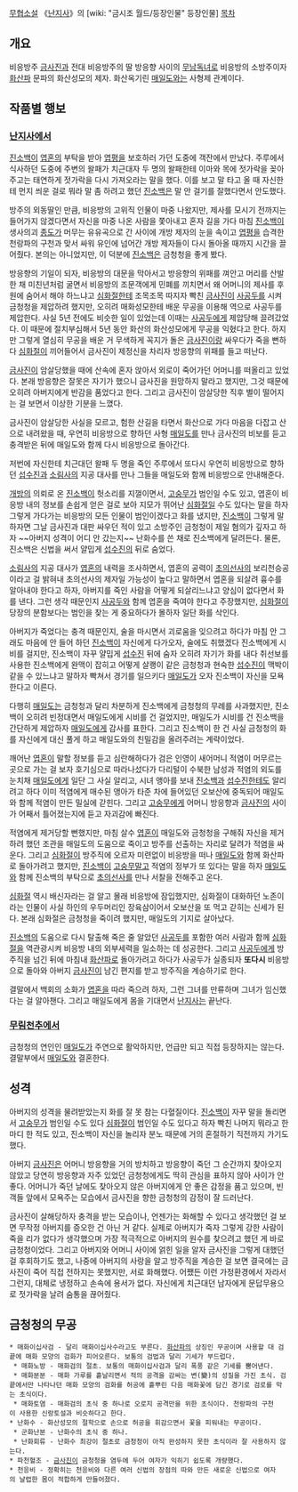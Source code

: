 [[무협소설]] 《[[난지사]]》의 [wiki: "금시조 월드/등장인물" 등장인물]
[[목차]]
== 개요 ==
비응방주 [[금사진]]과 전대 비응방주의 딸 방응향 사이의 [[무남독녀]]로 비응방의 소방주이자 [[화산파]] 문파의 화산성모의 제자. 화산옥기린 [[매일도]]와는 사형제 관계이다.

== 작품별 행보 ==
=== [[난지사]]에서 ===
[[진소백]]이 [[엽혼]]의 부탁을 받아 [[엽평]]을 보호하러 가던 도중에 객잔에서 만났다. 주루에서 식사하던 도중에 주변의 왈패가 치근대자 두 명의 왈패한테 이마와 목에 젓가락을 꽂아주고는 태연하게 젓가락을 다시 가져오라는 말을 했다. 이를 보고 말 타고 올 때 자신한테 먼지 씌운 걸로 뭐라 말 좀 하려고 했던 [[진소백]]은 말 안 걸기를 잘했다면서 안도했다.

방주의 외동딸인 만큼, 비응방의 고위직 인물이 마중 나왔지만, 제사를 모시기 전까지는 들어가지 않겠다면서 자신을 마중 나온 사람을 쫓아내고 혼자 길을 가다 마침 [[진소백]]이 생사의괴 [[종도]]가 머무는 유유곡으로 간 사이에 개방 제자의 눈을 속이고 [[엽평]]을 습격한 천랑파의 구천과 맞서 싸워 유인에 넘어간 개방 제자들이 다시 돌아올 때까지 시간을 끌어줬다. 본의는 아니었지만, 이 덕분에 [[진소백]]은 금청청을 좋게 봤다.

방응향의 기일이 되자, 비응방의 대문을 막아서고 방응향의 위패를 껴안고 머리를 산발한 채 미친년처럼 굴면서 비응방의 조문객에게 민폐를 끼치면서 왜 어머니의 제사를 후원에 숨어서 해야 하느냐고 [[심화절]]한테 조목조목 따지자 빡친 [[금사진]]이 [[사공두]]를 시켜 금청청을 제압하려 했지만, 오히려 매화성모한테 배운 무공을 이용해 역으로 사공두를 제압한다. 사실 5년 전에도 비슷한 일이 있었는데 이때는 [[사공두]]에게 제압당해 끌려갔었다. 이 때문에 절치부심해서 5년 동안 화산의 화산성모에게 무공을 익혔다고 한다. 하지만 그렇게 열심히 무공을 배운 거 무색하게 꼭지가 돌은 [[금사진]]이랑 싸우다가 죽을 뻔하다 [[심화절]]이 끼어들어서 금사진이 제정신을 차리자 방응향의 위패를 들고 떠난다.

[[금사진]]이 암살당했을 때에 산속에 혼자 앉아서 외로이 죽어가던 어머니를 떠올리고 있었다. 본래 방응향은 잘못은 자기가 했으니 금사진을 원망하지 말라고 했지만, 그것 때문에 오히려 아버지에게 반감을 품었다고 한다. 그리고 금사진이 암살당한 직후 별이 떨어지는 걸 보면서 이상한 기분을 느꼈다.

금사진이 암살당한 사실을 모르고, 험한 산길을 타면서 화산으로 가다 마음을 다잡고 산으로 내려왔을 때, 우연히 비응방으로 향하던 사형 [[매일도]]를 만나 금사진의 비보를 듣고 충격받은 뒤에 매일도와 함께 다시 비응방으로 돌아간다.

저번에 자신한테 치근대던 왈패 두 명을 죽인 주루에서 또다시 우연히 비응방으로 향하던 [[섭수진]]과 [[소림사]]의 지공 대사를 만나 그들을 매일도와 함께 비응방으로 안내해준다.

[[개방]]의 의뢰로 온 [[진소백]]이 헛소리를 지껄이면서, [[고숭무]]가 범인일 수도 있고, 엽혼이 비응방 내의 정보를 손쉽게 얻은 걸로 보아 지모가 뛰어난 [[심화절]]일 수도 있다는 말을 하자 그렇게 가다가는 비응방의 모든 인물이 범인이겠다고 화를 냈지만, [[진소백]]이 그렇게 말하자면 그날 금사진과 대판 싸우던 적이 있고 소방주인 금청청이 제일 혐의가 깊자고 하자 ~~아버지 성격이 어디 안 갔는지~~ 난화수를 쓴 채로 진소백에게 달려든다. 물론, 진소백은 신법을 써서 얄밉게 [[섭수진]]의 뒤로 숨었다.

[[소림사]]의 지공 대사가 [[엽혼]]의 내력을 조사하면서, 엽혼의 공력이 [[초의선사]]의 보리천승공이라고 걸 밝혀내 초의선사의 제자일 가능성이 높다고 말하면서 엽혼을 되살려 흉수를 알아내야 한다고 하자, 아버지를 죽인 사람을 어떻게 되살리느냐고 양심이 없다면서 화를 낸다. 그런 생각 때문인지 [[사공두]]와 함께 엽혼을 죽여야 한다고 주장했지만, [[심화절]]이 당장의 분함보다는 범인을 찾는 게 중요하다가 몰하자 일단 화를 삭인다.

아버지가 죽었다는 충격 때문인지, 술을 마시면서 괴로움을 잊으려고 하다가 마침 안 그래도 마음에 안 들어 하던 [[진소백]]이 자신에게 다가오자, 술에도 취했겠다 진소백에게 시비를 걸지만, 진소백이 자꾸 얄밉게 [[섭수진]] 뒤에 숨자 오히려 자기가 화를 내다 취선보를 사용한 진소백에게 완맥이 잡히고 어떻게 살쾡이 같은 금청청과 현숙한 [[섭수진]]이 맥박이 같을 수 있느냐고 말하자 빡쳐서 경기를 일으키다 [[매일도]]가 오자 진소백이 자신을 모욕한다고 이른다.

다행히 [[매일도]]는 금청청과 달리 차분하게 진소백에게 금청청의 무례를 사과했지만, 진소백이 오히려 빈정대면서 매일도에게 시비를 건 걸었지만, 매일도가 시비를 건 진소백을 간단하게 제압하자 [[매일도]]에게 감사를 표한다. 그리고 진소백이 한 건 사실 금청청의 화를 자신에게 대신 풀게 하고 매일도와의 친밀감을 올려주려는 계략이었다. 

깨어난 [[엽혼]]이 말할 정보를 듣고 심란해하다가 검은 인영이 새어머니 적염이 머무르는 곳으로 가는 걸 보자 호기심으로 따라나섰다가 다리털이 수북한 남성과 적염의 외도를 눈치채 [[매일도]]에게 일단 그 사실 알리고, 시녀 앵아를 보내 [[진소백]]과 [[섭수진]]한테도 알리려고 하다 이미 적염에게 매수된 앵아가 타준 차에 들어있던 오보산에 중독되어 매일도와 함께 적염이 만든 밀실에 갇힌다. 그리고 [[고숭무]]에게 어머니 방응향과 [[금사진]]의 사이가 어째서 틀어졌는지에 듣고 자괴감에 빠진다.

적염에게 제거당할 뻔했지만, 마침 살수 [[엽혼]]이 매일도와 금청청을 구해줘 자신을 제거하려 했던 조관을 매일도의 도움으로 죽이고 방주를 선출하는 자리로 달려가 적염을 싸운다. 그리고 [[심화절]]이 방주직에 오르자 미련없이 비응방을 떠나 [[매일도]]와 함께 화산파로 돌아가려고 했지만, [[진소백]]이 [[고숭무]]말고 적염의 정부가 또 있다는 말을 하자 [[매일도]]와 함께 진소백의 부탁으로 [[초의선사]]를 만나 서찰을 전해주고 온다.

[[심화절]] 역시 배신자라는 걸 알고 몰래 비응방에 잠입했지만, 심화절이 대화하던 노존이라는 인물이 사실 하인의 우두머리인 장육삼이어서 오보산을 또 먹고 갇히는 신세가 된다. 본래 심화절은 금청청을 죽이려 했지만, 매일도의 기지로 살아났다.

[[진소백]]의 도움으로 다시 탈출해 죽은 줄 알았던 [[사공두]]를 포함한 여러 사람과 함께 [[심화절]]을 역관광시켜 비응방 내의 외부세력을 일소하는 데 성공한다. 그리고 [[사공두]]에게 방주직을 넘긴 뒤에 마침내 [[화산파]]로 돌아가려고 하다가 사공두가 실종되자 '''또다시''' 비응방으로 돌아와 아버지 [[금사진]]이 남긴 편지를 받고 방주직을 계승하기로 한다. 

결말에서 백회의 소화가 [[엽혼]]을 따라 죽으려 하자, 그런 그녀를 만류하며 그녀가 임신했다는 걸 알아챈다. 그리고 매일도에게 몸을 기대면서 [[난지사]]는 끝난다.

=== [[무림천추]]에서 ===
금청청의 연인인 [[매일도]]가 주연으로 활악하지만, 언급만 되고 직접 등장하지는 않는다. 결말부에서 [[매일도]]와 결혼한다.

== 성격 ==
아버지의 성격을 물려받았는지 화를 잘 못 참는 다혈질이다. [[진소백]]이 자꾸 말을 돌리면서 [[고숭무]]가 범인일 수도 있다 [[심화절]]이 범인일 수도 있다고 하자 빡친 나머지 뭐라고 한마디 한 적도 있고, 진소백이 자신을 놀리자 분노 때문에 거의 혼절하기 직전까지 가기도 했다. 

아버지 [[금사진]]은 어머니 방응향을 거의 방치하고 방응향이 죽던 그 순간까지 찾아오지 않았고 당연히 방응향과 자주 있었던 금청청에게도 딱히 관심을 표하지 않아 사이가 안 좋다. 어머니가 죽던 날에도 찾아오지 않은 아버지에게 안 좋은 감정을 품고 있으며, 빈객들 앞에서 모욕주는 모습에서 금사진을 향한 금청청의 감정이 잘 드러난다. 

금사진이 살해당하자 충격을 받는 모습이나, 언젠가는 화해할 수 있다고 생각했던 걸 보면 무작정 아버지를 증오한 건 아닌 거 같다. 실제로 아버지가 죽자 그렇게 강한 사람이 죽을 리가 없다가 생각했으며 가장 적극적으로 아버지의 원수를 찾으려고 했던 게 바로 금청청이었다. 그리고 아버지와 어머니 사이에 얽힌 일을 알자 금사진을 그렇게 대했던 걸 후회하기도 했고, 나중에 아버지의 사랑을 알고 방주직을 계승한 걸 보면 결국에는 금사진이 죽어 직접  전하지는 못했지만, 서로 화해했다. 어쨌든 이런 가정환경에서 자라서 그런지, 대체로 냉정하고 손속에 용서가 없다. 자신에게 치근대던 남자에게 문답무용으로 젓가락을 날려 숨통을 끊어줬다.

== 금청청의 무공 ==
 * 매화이십사검 - 달리 매화이십사수라고도 부른다. [[화산파]]의 상징인 무공이며 사용할 대 검끝에 매화 모양의 검화가 피어오른다. 보통의 검법과 달리 기세가 부드럽다.
  * 매화노방 - 매화검의 절초. 보통의 매화이십사검과 달리 폭풍 같은 기세를 뿜어낸다.
  * 매화분분 - 매화 가루를 흩날리면서 적의 공격을 감싸는 변(變)의 성질을 가진 초식. 검끝에서만 나타나던 매화 모양의 검화를 허공에 흩뿌린 다음 매화꽃에 담긴 경기로 검로를 막는 초식이다.
  * 매화토염 - 매화검의 초식 중 하나로 오로지 공격만을 위한 초식이다. 천랑파의 구천이 사용한 신랑토설과 비슷하다고 한다. 
 * 난화수 - 화산성모의 절학으로 손으로 허공을 휘감으면서 꽃을 피워내는 무공이다.
  * 군화난분 - 난화수의 초식 중 하나.
  * 난화회류 - 난화수 최강이 절초로 금청청이 아직 완성하지 못한 초식이라 잘 사용하지 않는다.
 * 파천혈조 - [[금사진]]이 금청청을 염두에 두어 여자가 익히기 쉽도록 개량했다.
 * 천응비 - 정확히는 천응비와 다른 여러 신법의 장점의 따와 만든 새로운 신법으로 여자의 날렵한 몸이 적합하게 만들어졌다.

